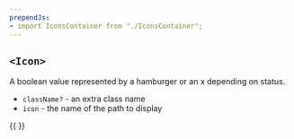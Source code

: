 ```yaml
---
prependJs:
- import IconsContainer from "./IconsContainer";
---
```


## `<Icon>`

A boolean value represented by a hamburger or an x depending on status.

* `className?` - an extra class name
* `icon` - the name of the path to display

{{
  <IconsContainer />
}}
